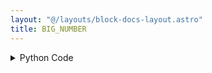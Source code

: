 ```yaml
---
layout: "@/layouts/block-docs-layout.astro"
title: BIG_NUMBER
---
```



<PythonDocsDisplay docstring={docstring} />
<AppDisplay app={app} blockName="BIG_NUMBER" client:visible />

<details>
<summary>Python Code</summary>
```python
from flojoy import (
    flojoy,
    Plotly,
    OrderedPair,
    DefaultParams,
    SmallMemory,
    Scalar,
    Vector,
)
from typing import cast
import plotly.graph_objects as go
from nodes.VISUALIZERS.template import plot_layout

MEMORY_KEY = "BIG_NUMBER_MEMORY_KEY"


@flojoy(inject_node_metadata=True)
def BIG_NUMBER(
    default: OrderedPair | Scalar | Vector,
    default_params: DefaultParams,
    suffix: str,
    prefix: str,
    title: str,
    relative_delta: bool = True,
    scientific_notation: bool = False,
) -> Plotly:
    """The BIG_NUMBER node generates a Plotly figure, displaying a big number with an optional prefix and suffix.

    Inputs
    ------
    default : OrderedPair|Scalar|Vector
        the DataContainer to be visualized

    Parameters
    ----------
    relative_delta : bool
        whether or not to show the relative delta from the last run along with big number
    suffix : str
        any suffix to show with big number
    prefix : str
        any prefix to show with big number
    title : str
        title of the plot, default = "BIG_NUMBER"

    Returns
    -------
    Plotly
        the DataContainer containing the Plotly big number visualization
    """

    job_id = default_params.job_id
    node_name = __name__.split(".")[-1]
    layout = plot_layout(title=title if title else node_name)
    fig = go.Figure(layout=layout)

    prev_num = cast(str, SmallMemory().read_memory(job_id, MEMORY_KEY))
    match default:
        case OrderedPair():
            big_num = default.y[-1]
        case Scalar():
            big_num = default.c
        case Vector():
            big_num = default.v[-1]
        case _:
            raise ValueError(f"Invalid input type {type(default)} for node {node_name}")

    delta_val_format = ".1%" if relative_delta is True else ".1f"
    val_format = "%g" if scientific_notation is False else ".4e"

    fig.add_trace(
        go.Indicator(
            mode="number+delta",
            value=big_num,
            domain={"y": [0, 1], "x": [0, 1]},
            number={"prefix": prefix, "suffix": suffix, "valueformat": val_format},
            delta=None
            if prev_num is None
            else {
                "reference": float(prev_num),
                "relative": relative_delta,
                "valueformat": delta_val_format,
            },
        )
    )
    SmallMemory().write_to_memory(job_id, MEMORY_KEY, str(float(big_num)))

    return Plotly(fig=fig)

```
[Find this Flojoy Block on GitHub](https://github.com/flojoy-ai/blocks/blob/main/blocks/VISUALIZERS/PLOTLY/BIG_NUMBER/BIG_NUMBER.py)
</details>


## Example
